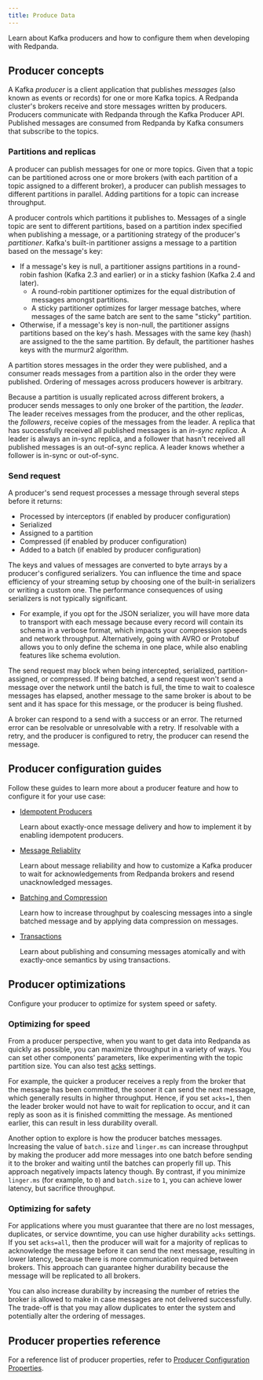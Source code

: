 ```yaml
---
title: Produce Data
---
```


<head>
    <meta name="title" content="Produce Data | Redpanda Docs"/>
    <meta name="description" content="Learn about Kafka producers and how to configure them when developing with Redpanda."/>
</head>

Learn about Kafka producers and how to configure them when developing with Redpanda.

## Producer concepts

A Kafka _producer_ is a client application that publishes _messages_ (also known as events or records) for one or more Kafka topics. A Redpanda cluster's brokers receive and store messages written by producers. Producers communicate with Redpanda through the Kafka Producer API. Published messages are consumed from Redpanda by Kafka consumers that subscribe to the topics.

### Partitions and replicas

A producer can publish messages for one or more topics. Given that a topic can be partitioned across one or more brokers (with each partition of a topic assigned to a different broker), a producer can publish messages to different partitions in parallel. Adding partitions for a topic can increase throughput.

A producer controls which partitions it publishes to. Messages of a single topic are sent to different partitions, based on a partition index specified when publishing a message, or a partitioning strategy of the producer's _partitioner_. Kafka's built-in partitioner assigns a message to a partition based on the message's key:

- If a message's key is null, a partitioner assigns partitions in a round-robin fashion (Kafka 2.3 and earlier) or in a sticky fashion (Kafka 2.4 and later).
  - A round-robin partitioner optimizes for the equal distribution of messages amongst partitions.
  - A sticky partitioner optimizes for larger message batches, where messages of the same batch are sent to the same "sticky" partition.
- Otherwise, if a message's key is non-null, the partitioner assigns partitions based on the key's hash. Messages with the same key (hash) are assigned to the the same partition. By default, the partitioner hashes keys with the murmur2 algorithm.

A partition stores messages in the order they were published, and a consumer reads messages from a partition also in the order they were published. Ordering of messages across producers however is arbitrary.

Because a partition is usually replicated across different brokers, a producer sends messages to only one broker of the partition, the _leader_. The leader receives messages from the producer, and the other replicas, the _followers_, receive copies of the messages from the leader. A replica that has successfully received all published messages is an _in-sync replica_. A leader is always an in-sync replica, and a follower that hasn't received all published messages is an out-of-sync replica. A leader knows whether a follower is in-sync or out-of-sync.

### Send request

A producer's send request processes a message through several steps before it returns:
- Processed by interceptors (if enabled by producer configuration)
- Serialized
- Assigned to a partition
- Compressed (if enabled by producer configuration)
- Added to a batch (if enabled by producer configuration)

The keys and values of messages are converted to byte arrays by a producer's configured serializers. You can influence the time and space efficiency of your streaming setup by choosing one of the built-in serializers or writing a custom one. The performance consequences of using serializers is not typically significant. 

- For example, if you opt for the JSON serializer, you will have more data to transport with each message because every record will contain its schema in a verbose format, which impacts your compression speeds and network throughput. Alternatively, going with AVRO or Protobuf allows you to only define the schema in one place, while also enabling features like schema evolution.

The send request may block when being intercepted, serialized, partition-assigned, or compressed. If being batched, a send request won't send a message over the network until the batch is full, the time to wait to coalesce messages has elapsed, another message to the same broker is about to be sent and it has space for this message, or the producer is being flushed.

A broker can respond to a send with a success or an error. The returned error can be resolvable or unresolvable with a retry. If resolvable with a retry, and the producer is configured to retry, the producer can resend the message.


## Producer configuration guides

Follow these guides to learn more about a producer feature and how to configure it for your use case:

- [Idempotent Producers](../produce-data/idempotent-producers)

    Learn about exactly-once message delivery and how to implement it by enabling idempotent producers.

- [Message Reliablity](../produce-data/message-reliability)

    Learn about message reliability and how to customize a Kafka producer to wait for acknowledgements from Redpanda brokers and resend unacknowledged messages.

- [Batching and Compression](../produce-data/batching-compression)

    Learn how to increase throughput by coalescing messages into a single batched message and by applying data compression on messages. 

- [Transactions](../transactions)

    Learn about publishing and consuming messages atomically and with exactly-once semantics by using transactions. 

## Producer optimizations

Configure your producer to optimize for system speed or safety.

### Optimizing for speed

From a producer perspective, when you want to get data into
Redpanda as quickly as possible, you can maximize throughput in a variety of ways.
You can set other components’ parameters, like experimenting with the topic
partition size. You can also test [acks](#producer-acknowledgement-settings) settings.

For example, the quicker a producer receives a reply from the broker that the
message has been committed, the sooner it can send the next message, which
generally results in higher throughput. Hence, if you set `acks=1`, then the
leader broker would not have to wait for replication to occur, and it can reply
as soon as it is finished committing the message. As mentioned earlier, this
can result in less durability overall.

Another option to explore is how the producer batches messages. Increasing the
value of `batch.size` and `linger.ms` can increase throughput by making the
producer add more messages into one batch before sending it to the broker and
waiting until the batches can properly fill up. This approach negatively impacts
latency though. By contrast, if you minimize `linger.ms` (for example, to `0`)
and `batch.size` to `1`, you can achieve lower latency, but sacrifice throughput.

### Optimizing for safety

For applications where you must guarantee that there are no lost messages,
duplicates, or service downtime, you can use higher durability `acks` settings.
If you set `acks=all`, then the producer will wait for a majority of replicas to
acknowledge the message before it can send the next message, resulting in lower
latency, because there is more communication required between brokers. This
approach can guarantee higher durability because the message will be replicated
to all brokers.

You can also increase durability by increasing the number of retries the broker
is allowed to make in case messages are not delivered successfully. The trade-off
is that you may allow duplicates to enter the system and potentially alter the
ordering of messages.


## Producer properties reference

For a reference list of producer properties, refer to [Producer Configuration Properties](../produce-data/producer-properties).
